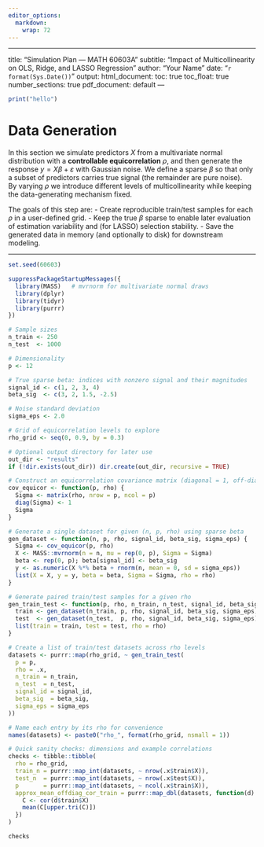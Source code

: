 ```yaml
---
editor_options: 
  markdown: 
    wrap: 72
---
```


------------------------------------------------------------------------

title: "Simulation Plan — MATH 60603A" subtitle: "Impact of
Multicollinearity on OLS, Ridge, and LASSO Regression" author: "Your
Name" date: "`r format(Sys.Date())`" output: html_document: toc: true
toc_float: true number_sections: true pdf_document: default ---

```r
print("hello")
```

# Data Generation

In this section we simulate predictors $X$ from a multivariate normal
distribution with a **controllable equicorrelation** $\rho$, and then
generate the response $y = X\beta + \varepsilon$ with Gaussian noise. We
define a sparse $\beta$ so that only a subset of predictors carries true
signal (the remainder are pure noise).\
By varying $\rho$ we introduce different levels of multicollinearity
while keeping the data-generating mechanism fixed.

The goals of this step are: - Create reproducible train/test samples for
each $\rho$ in a user-defined grid. - Keep the true $\beta$ sparse to
enable later evaluation of estimation variability and (for LASSO)
selection stability. - Save the generated data in memory (and optionally
to disk) for downstream modeling.

------------------------------------------------------------------------

```r
set.seed(60603)

suppressPackageStartupMessages({
  library(MASS)   # mvrnorm for multivariate normal draws
  library(dplyr)
  library(tidyr)
  library(purrr)
})

```

```r
# Sample sizes
n_train <- 250
n_test  <- 1000

# Dimensionality
p <- 12

# True sparse beta: indices with nonzero signal and their magnitudes
signal_id <- c(1, 2, 3, 4)
beta_sig  <- c(3, 2, 1.5, -2.5)

# Noise standard deviation
sigma_eps <- 2.0

# Grid of equicorrelation levels to explore
rho_grid <- seq(0, 0.9, by = 0.3)

# Optional output directory for later use
out_dir <- "results"
if (!dir.exists(out_dir)) dir.create(out_dir, recursive = TRUE)

```

```r

# Construct an equicorrelation covariance matrix (diagonal = 1, off-diagonal = rho)
cov_equicor <- function(p, rho) {
  Sigma <- matrix(rho, nrow = p, ncol = p)
  diag(Sigma) <- 1
  Sigma
}

# Generate a single dataset for given (n, p, rho) using sparse beta
gen_dataset <- function(n, p, rho, signal_id, beta_sig, sigma_eps) {
  Sigma <- cov_equicor(p, rho)
  X <- MASS::mvrnorm(n = n, mu = rep(0, p), Sigma = Sigma)
  beta <- rep(0, p); beta[signal_id] <- beta_sig
  y <- as.numeric(X %*% beta + rnorm(n, mean = 0, sd = sigma_eps))
  list(X = X, y = y, beta = beta, Sigma = Sigma, rho = rho)
}

# Generate paired train/test samples for a given rho
gen_train_test <- function(p, rho, n_train, n_test, signal_id, beta_sig, sigma_eps) {
  train <- gen_dataset(n_train, p, rho, signal_id, beta_sig, sigma_eps)
  test  <- gen_dataset(n_test,  p, rho, signal_id, beta_sig, sigma_eps)
  list(train = train, test = test, rho = rho)
}

```

```r

# Create a list of train/test datasets across rho levels
datasets <- purrr::map(rho_grid, ~ gen_train_test(
  p = p,
  rho = .x,
  n_train = n_train,
  n_test  = n_test,
  signal_id = signal_id,
  beta_sig  = beta_sig,
  sigma_eps = sigma_eps
))

# Name each entry by its rho for convenience
names(datasets) <- paste0("rho_", format(rho_grid, nsmall = 1))

# Quick sanity checks: dimensions and example correlations
checks <- tibble::tibble(
  rho = rho_grid,
  train_n = purrr::map_int(datasets, ~ nrow(.x$train$X)),
  test_n  = purrr::map_int(datasets, ~ nrow(.x$test$X)),
  p       = purrr::map_int(datasets, ~ ncol(.x$train$X)),
  approx_mean_offdiag_cor_train = purrr::map_dbl(datasets, function(d) {
    C <- cor(d$train$X)
    mean(C[upper.tri(C)])
  })
)

checks

```
